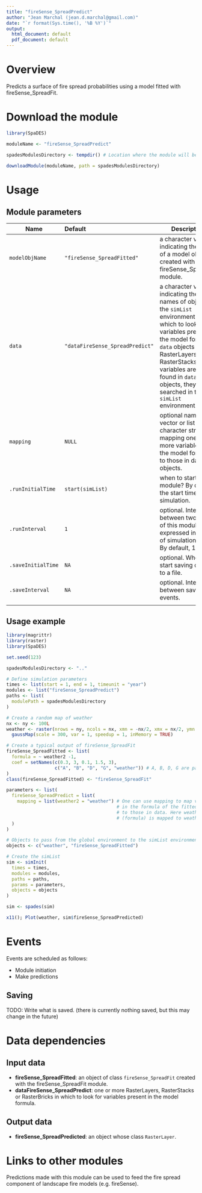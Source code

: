 ```yaml
---
title: "fireSense_SpreadPredict"
author: "Jean Marchal (jean.d.marchal@gmail.com)"
date: "`r format(Sys.time(), '%B %Y')`"
output:
  html_document: default
  pdf_document: default
---
```


# Overview
Predicts a surface of fire spread probabilities using a model fitted with fireSense_SpreadFit.

# Download the module
```r
library(SpaDES)

moduleName <- "fireSense_SpreadPredict"

spadesModulesDirectory <- tempdir() # Location where the module will be downloaded

downloadModule(moduleName, path = spadesModulesDirectory)
```

# Usage
## Module parameters
Name|Default|Description
----|:-------|---------------------------------------------------------------------
`modelObjName`|`"fireSense_SpreadFitted"`|a character vector indicating the name of a model object created with the fireSense_SpreadFit module.
`data`|`"dataFireSense_SpreadPredict"`|a character vector indicating the names of objects in the `simList` environment in which to look for variables present in the model formula. `data` objects can be RasterLayers or RasterStacks. If variables are not found in `data` objects, they are searched in the `simList` environment.
`mapping`|`NULL`|optional named vector or list of character strings mapping one or more variables in the model formula to those in data objects.
`.runInitialTime`|`start(simList)`|when to start this module? By default, the start time of the simulation.
`.runInterval`|`1`|optional. Interval between two runs of this module, expressed in units of simulation time. By default, 1 year.
`.saveInitialTime`|`NA`|optional. When to start saving output to a file.
`.saveInterval`|`NA`|optional. Interval between save events.
|||

## Usage example
```r
library(magrittr)
library(raster)
library(SpaDES)

set.seed(123)

spadesModulesDirectory <- ".."

# Define simulation parameters
times <- list(start = 1, end = 1, timeunit = "year")
modules <- list("fireSense_SpreadPredict")
paths <- list(
  modulePath = spadesModulesDirectory
)

# Create a random map of weather
nx <- ny <- 100L
weather <- raster(nrows = ny, ncols = nx, xmn = -nx/2, xmx = nx/2, ymn = -ny/2, ymx = ny/2) %>%
  gaussMap(scale = 300, var = 1, speedup = 1, inMemory = TRUE)

# Create a typical output of fireSense_SpreadFit
fireSense_SpreadFitted <- list(
  formula = ~ weather2 -1,
  coef = setNames(c(0.3, 3, 0.1, 1.5, 3),
                  c("A", "B", "D", "G", "weather")) # A, B, D, G are parameters of the 5-parameters logistic function
)
class(fireSense_SpreadFitted) <- "fireSense_SpreadFit"

parameters <- list(
  fireSense_SpreadPredict = list(
    mapping = list(weather2 = "weather") # One can use mapping to map variables
                                         # in the formula of the fitted object
                                         # to those in data. Here weather2
                                         # (formula) is mapped to weather (data).
  )
)

# Objects to pass from the global environment to the simList environment
objects <- c("weather", "fireSense_SpreadFitted")

# Create the simList
sim <- simInit(
  times = times,
  modules = modules,
  paths = paths,
  params = parameters,
  objects = objects
)

sim <- spades(sim)

x11(); Plot(weather, sim$fireSense_SpreadPredicted)
```

# Events
Events are scheduled as follows:

- Module initiation
- Make predictions

## Saving
TODO: Write what is saved. (there is currently nothing saved, but this may change in the future)

# Data dependencies
## Input data
- **fireSense_SpreadFitted**: an object of class `fireSense_SpreadFit` created with the fireSense_SpreadFit module.
- **dataFireSense_SpreadPredict**: one or more RasterLayers, RasterStacks or RasterBricks in which to look for variables present in the model formula.

## Output data
- **fireSense_SpreadPredicted**: an object whose class `RasterLayer`.

# Links to other modules
Predictions made with this module can be used to feed the fire spread component of landscape fire models (e.g. fireSense).


